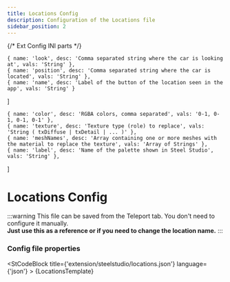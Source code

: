 ```yaml
---
title: Locations Config
description: Configuration of the Locations file
sidebar_position: 2
---
```


{/* Ext Config INI parts */}


    { name: 'look', desc: 'Comma separated string where the car is looking at', vals: 'String' },
    { name: 'position', desc: 'Comma separated string where the car is located', vals: 'String' },
    { name: 'name', desc: 'Label of the button of the location seen in the app', vals: 'String' }
]

    { name: 'color', desc: 'RGBA colors, comma separated', vals: '0-1, 0-1, 0-1, 0-1' },
    { name: 'texture', desc: 'Texture type (role) to replace', vals: 'String ( txDiffuse | txDetail | ... )' },
    { name: 'meshNames', desc: 'Array containing one or more meshes with the material to replace the texture', vals: 'Array of Strings' },
    { name: 'label', desc: 'Name of the palette shown in Steel Studio', vals: 'String' },
]

# Locations Config


:::warning
This file can be saved from the Teleport tab. You don't need to configure it manually.\
**Just use this as a reference or if you need to change the location name.**
:::


### Config file properties

<StCodeBlock title={'extension/steelstudio/locations.json'} language={'json'} >
    {LocationsTemplate}
</StCodeBlock>

<PropsTable rows={locationsProperties} />








